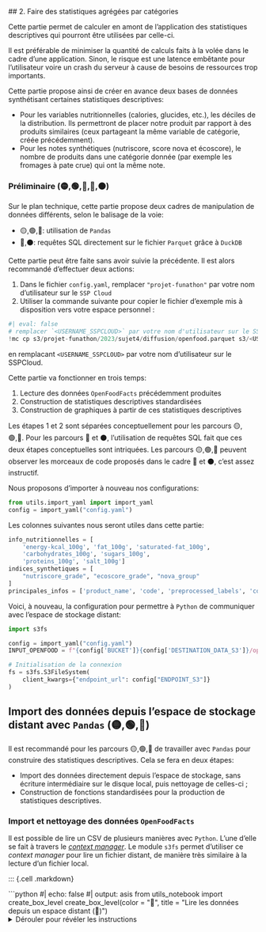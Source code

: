 ## 2. Faire des statistiques agrégées par catégories

Cette partie permet de calculer en amont de l'application des
statistiques descriptives qui pourront être utilisées
par celle-ci. 

Il est préférable de minimiser la quantité de calculs
faits à la volée dans le cadre d'une application. Sinon,
le risque est une latence embêtante pour l'utilisateur
voire un crash du serveur à cause de besoins
de ressources trop importants.

Cette partie propose ainsi de créer en avance deux
bases de données synthétisant certaines statistiques
descriptives:

- Pour les variables nutritionnelles (calories, glucides, etc.), les
déciles de la distribution. Ils permettront de placer notre produit
par rapport à des produits similaires (ceux partageant la même variable
de catégorie, créée précédemment). 
- Pour les notes synthétiques (nutriscore, score nova et écoscore), le
nombre de produits dans une catégorie donnée (par exemple les
fromages à pate crue) qui ont la même note.

### Préliminaire (🟡,🟢,🔵,🔴,⚫)


Sur le plan technique, cette partie propose deux cadres de manipulation
de données différents,
selon le balisage de la voie:

- 🟡,🟢,🔵: utilisation de `Pandas`
- 🔴,⚫: requêtes SQL directement sur le fichier `Parquet` grâce à `DuckDB`


Cette partie peut être faite sans avoir suivie la précédente. 
Il est alors recommandé d'effectuer deux actions:

1. Dans le fichier `config.yaml`, remplacer `"projet-funathon"` par votre nom
d'utilisateur sur le `SSP Cloud`
2. Utiliser la commande suivante pour copier le fichier d'exemple mis à disposition 
vers votre espace personnel :

```python
#| eval: false
# remplacer `<USERNAME_SSPCLOUD>` par votre nom d'utilisateur sur le SSPCloud
!mc cp s3/projet-funathon/2023/sujet4/diffusion/openfood.parquet s3/<USERNAME_SSPCLOUD>/2023/sujet4/diffusion/openfood.parquet
```

en remplacant `<USERNAME_SSPCLOUD>` par votre nom d'utilisateur sur le SSPCloud. 

Cette partie va fonctionner en trois temps:

1. Lecture des données `OpenFoodFacts` précédemment produites
2. Construction de statistiques descriptives standardisées
3. Construction de graphiques à partir de ces statistiques descriptives

Les étapes 1 et 2 sont séparées conceptuellement pour les parcours 🟡,🟢,🔵. 
Pour les parcours 🔴 et ⚫, l'utilisation de requêtes SQL fait que ces
deux étapes conceptuelles sont intriquées. Les parcours 🟡,🟢,🔵
peuvent observer les morceaux de code proposés dans le cadre 🔴 et ⚫,
c'est assez instructif. 

Nous proposons d'importer à nouveau nos configurations:

```python
from utils.import_yaml import import_yaml
config = import_yaml("config.yaml")
```

Les colonnes suivantes nous seront utiles dans cette partie:

```python
info_nutritionnelles = [
    'energy-kcal_100g', 'fat_100g', 'saturated-fat_100g',
    'carbohydrates_100g', 'sugars_100g',
    'proteins_100g', 'salt_100g']
indices_synthetiques = [
    "nutriscore_grade", "ecoscore_grade", "nova_group"
]
principales_infos = ['product_name', 'code', 'preprocessed_labels', 'coicop']
```

Voici, à nouveau, la configuration pour permettre à `Python`
de communiquer avec l'espace de stockage distant:

```python
import s3fs

config = import_yaml("config.yaml")
INPUT_OPENFOOD = f"{config['BUCKET']}{config['DESTINATION_DATA_S3']}/openfood.parquet"

# Initialisation de la connexion
fs = s3fs.S3FileSystem(
    client_kwargs={"endpoint_url": config["ENDPOINT_S3"]}
)
```



## Import des données depuis l'espace de stockage distant avec `Pandas` (🟡,🟢,🔵)

Il est recommandé pour les parcours 🟡,🟢,🔵 de travailler avec `Pandas` pour construire
des statistiques descriptives. Cela se fera en deux étapes:

- Import des données directement depuis l'espace de stockage, sans écriture intermédiaire sur le disque local,
puis nettoyage de celles-ci ;
- Construction de fonctions standardisées pour la production de statistiques descriptives.

### Import et nettoyage des données `OpenFoodFacts`

Il est possible de lire un CSV de plusieurs manières avec `Python`.
L'une d'elle se fait à travers le _[context manager](https://book.pythontips.com/en/latest/context_managers.html#context-managers)_. 
Le module `s3fs` permet d'utiliser ce _context manager_ pour lire un fichier distant, 
de manière très similaire à la lecture d'un fichier local. 

::: {.cell .markdown}
<!----- boite 🟢 ----->

```{=html}
```python
#| echo: false
#| output: asis
from utils_notebook import create_box_level
create_box_level(color = "🔵", title = "Lire les données depuis un espace distant (🔵)")
```
<details>
<summary>Dérouler pour révéler les instructions</summary>
```

A partir du _context manager_ intégré à `s3fs`, lire
les données en suivant les consignes suivantes:

- la localisation des données est stockée dans la variable `INPUT_OPENFOOD`
- Utiliser l'option `columns = principales_infos + info_nutritionnelles + indices_synthetiques`
pour n'importer que les variables nécessaires.

```{=html}
</details>
</div>
```

<!----- end 🔵 ----->
:::


::: {.cell .markdown}
<!----- boite 🟢 ----->

```{=html}
```python
#| echo: false
#| output: asis
from utils_notebook import create_box_level
create_box_level(color = "🟢", title = "Lire les données depuis un espace distant (🟢)")
```
<details>
<summary>Dérouler pour révéler les instructions</summary>
```

Lors de l'écriture du fichier nous avons utilisé la commande suivante:

```python
# Ecriture au format parquet sur l'espace de stockage distant
with fs.open(DESTINATION_OPENFOOD, "wb") as file_location:
    openfood.to_parquet(file_location)
```

Nous proposons de suivre la même logique en changeant quelques éléments:

- La variable de chemin à utiliser ici est `INPUT_OPENFOOD` ;
- Le contexte n'est plus à l'écriture (_"wb"_) mais à la lecture (_"rb"_) ;
- La commande à exécuter dans ce contexte n'est plus l'écriture d'un fichier parquet
mais `pd.read_parquet`. Utiliser
l'option `columns = principales_infos + info_nutritionnelles + indices_synthetiques`
pour n'importer que les variables nécessaires.

```{=html}
</details>
</div>
```

<!----- end 🟢 ----->
:::


```python
#| classes: yellow-code
#| label: get-openfood-parquet
#| output: false

# Solution pour voie 🟡, 🟢 et 🔵
import pandas as pd

# methode 1: pandas
with fs.open(INPUT_OPENFOOD, "rb") as remote_file:
    openfood = pd.read_parquet(
        remote_file,
        columns = principales_infos + \
        info_nutritionnelles + indices_synthetiques
    )
```

Les données ont ainsi l'aspect suivant:

```python
openfood.head(2)
```

### Statistiques descriptives (🟡, 🟢 et 🔵)

On va produire deux types de statistiques, pour afficher des graphiques permettant
de placer le produit dans la distribution de produits similaires:

- Distribution pour chaque nutriment d'intérêt (calorie, gras, sucre...) des déciles
- Distribution pour chaque score de qualité (nutriscore, score nova et écoscore) des notes

Vous pouvez observer plus bas un exemple. Ici, on va construire une fois pour toute les
statistiques descriptives. Cela permettra de réduire les calculs faits par notre application au minimum.

```python
data_infos_nutritionnelles = openfood.loc[:,info_nutritionnelles + ["coicop"]]
```


::: {.cell .markdown}
<!----- boite 🔵 ----->

```{=html}
```python
#| echo: false
#| output: asis
from utils_notebook import create_box_level
create_box_level(color = "🔵", title = "Distribution des nutriments par catégorie de produit (🔵)")
```
<details>
<summary>Dérouler pour révéler les instructions</summary>
```

Créer le dataframe `stats_nutritionnelles` de la manière suivante:

1. A partir de `data_infos_nutritionnelles`, regrouper par _"coicop"_ et calculer les quantiles 0.1 ... 0.9
2. Utiliser `reset_index` pour renommer les variables de groupe `coicop` et `quantile`
3. Transformer la variable quantile pour avoir des valeurs entre 1 et 10 plutôt qu'entre 0.1 et 0.9
4. Les données sont au format _wide_ ce qui n'est pas très pratique. On préfère en général utiliser le format _long_. Utiliser
la fonction adaptée pour transformer de _wide_ -> _long_ sur les axes 'coicop' et 'quantile'


```{=html}
</details>
</div>
```

<!----- end 🔵 ----->
:::

::: {.cell .markdown}
<!----- boite 🟢 ----->

```{=html}
```python
#| echo: false
#| output: asis
from utils_notebook import create_box_level
create_box_level(color = "🟢", title = "Distribution des nutriments par catégorie de produit (🟢)")
```
<details>
<summary>Dérouler pour révéler les instructions</summary>
```

Créer le dataframe `stats_nutritionnelles` de la manière suivante:

1. A partir de `data_infos_nutritionnelles`, regrouper par _"coicop"_ et calculer les quantiles 0.1 ... 0.9
grâce à la liste `[i/10 for i in range(1,10)]`
2. Utiliser `reset_index(names=['coicop', 'quantile'])` pour renommer les variables de groupe 


```{=html}
<details>
<summary>Réponse en cas de difficulté</summary>
```

```python
stats_nutritionnelles = data_infos_nutritionnelles.groupby("coicop").quantile([i/10 for i in range(1,10)]).reset_index(names=['coicop', 'quantile'])
```

```{=html}
</details>
```

3. Utiliser la méthode `mul` pour avoir des quantiles entre 1 et 10 plutôt qu'entre 0.1 et 0.9
4. Les données sont au format _wide_ ce qui n'est pas très pratique. On préfère en général utiliser le format _long_. Utiliser
`pd.melt` pour pivoter les données sur les axes 'coicop' et 'quantile'


```{=html}
</details>
</div>
```

<!----- end 🟢 ----->
:::

Pour obtenir un code modulaire, ce qui présente notamment
l'avantage d'être plus lisible, nous avons créé une fonction
qui est présente dans le fichier `utils/stats_openfood.py`
dont le code est le suivant:

```python
#| classes: yellow-code
#| label: fonction-stats-nutriments
#| output: false

# Solution pour voie 🟡, 🟢 et 🔵
def compute_stats_nutriments(data):
    stats_nutritionnelles = (
        data
        .groupby("coicop")
        .quantile([i/10 for i in range(1,10)])
        .reset_index(names=['coicop', 'quantile'])
    )
    stats_nutritionnelles['quantile'] = stats_nutritionnelles['quantile'].mul(10).astype(int)
    stats_nutritionnelles = pd.melt(stats_nutritionnelles, id_vars=['coicop', 'quantile'])
    return stats_nutritionnelles
```

Celle-ci décompose, pour chaque classe de produit,
la distribution des nutriments en dix classes. Les données sont ensuite
restructurées en format _long_ (plus pratique pour l'analyse ultérieure) 
grâce à `pd.melt`.

Cette fonction peut être utilisée de la manière suivante:

```python
from utils.stats_openfood import compute_stats_nutriments
stats_nutritionnelles = compute_stats_nutriments(data_infos_nutritionnelles)
```

```python
#stats_notes = stats_notes.loc[stats_notes['note'].isin(['a','b','c','d','e'])]

stats_notes = openfood.loc[:,["coicop"] + indices_synthetiques].groupby("coicop").agg({i:'value_counts' for i in indices_synthetiques}).reset_index(names=['coicop', 'note'])
stats_notes = pd.melt(stats_notes, id_vars = ['coicop','note'])
stats_notes['note'] = stats_notes['note'].astype(str)
stats_notes['value'] = stats_notes['value'].astype("Int64")
stats_notes = stats_notes.dropna().drop_duplicates(subset = ['variable','note','coicop'])
stats_notes = stats_notes.loc[~stats_notes['note'].isin(['unknown','not-applicable'])]
stats_notes.loc[stats_notes['variable'] == "nova_group", "note"] = (
    stats_notes.loc[stats_notes['variable'] == "nova_group", "note"]
    .astype(float).astype("int64", errors = "ignore").apply(lambda d: chr(d + 64))
)
stats_notes['note'] =  stats_notes['note'].str.upper()
stats_notes['note'] = stats_notes['note'].astype(str)

import numpy as np
variable = 'energy-kcal_100g'
example_coicop = stats_nutritionnelles.loc[stats_nutritionnelles['variable'] == variable]
example_coicop = example_coicop.loc[example_coicop['coicop']=="01.1.7.3.2"]
example_coicop['color'] = np.where(example_coicop['quantile'] == 8, "red", "royalblue")


import plotly.express as px

fig = px.bar(
    example_coicop,
    x='quantile', y='value', color = "color", template = "simple_white",
    title=variable,
    labels={
        "quantile": "",
        "value": "Par portion de 100g"
    }
)
fig.update_layout(showlegend=False)
fig.update_layout(hovermode="x")
fig.update_traces(
    hovertemplate="<br>".join([
        "Dixième n° %{x}",
        f"{variable}: " + " au moins %{y} par portion de 100g"
    ])
)

import numpy as np
variable = 'nutriscore_grade'
example_coicop = stats_notes.loc[stats_notes['variable'] == variable]
example_coicop = example_coicop.loc[stats_notes['coicop']=="01.1.7.3.2"]
example_coicop['color'] = np.where(example_coicop['note'] == "B", "red", "royalblue")
#example_coicop['color'] = np.where(example_coicop['quantile'] == 8, "red", "royalblue")

import plotly.express as px

fig = px.bar(
    example_coicop,
    x='note', y='value', color = "color", template = "simple_white",
    title=variable,
    labels={
        "note": "Note",
        "value": ""
    }
)
fig.update_xaxes(
    categoryorder='array',
    categoryarray= ['A', 'B', 'C', 'D', 'E'])
fig.update_layout(showlegend=False)
fig.update_layout(hovermode="x")
fig.update_traces(
    hovertemplate="<br>".join([
        "Note %{x}",
        f"{variable}: " +" %{y} produits"
    ])
)
```
